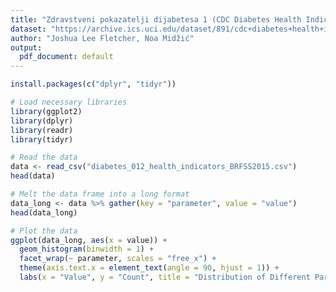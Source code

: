 ```yaml
---
title: "Zdravstveni pokazatelji dijabetesa 1 (CDC Diabetes Health Indicators)"
dataset: "https://archive.ics.uci.edu/dataset/891/cdc+diabetes+health+indicators"
author: "Joshua Lee Fletcher, Noa Midžić"
output:
  pdf_document: default
---
```


```r
install.packages(c("dplyr", "tidyr"))
```

```r
# Load necessary libraries
library(ggplot2)
library(dplyr)
library(readr)
library(tidyr)
```

```r
# Read the data
data <- read_csv("diabetes_012_health_indicators_BRFSS2015.csv")
head(data)
```

```r
# Melt the data frame into a long format
data_long <- data %>% gather(key = "parameter", value = "value")
head(data_long)
```

```r
# Plot the data
ggplot(data_long, aes(x = value)) +
  geom_histogram(binwidth = 1) +
  facet_wrap(~ parameter, scales = "free_x") +
  theme(axis.text.x = element_text(angle = 90, hjust = 1)) +
  labs(x = "Value", y = "Count", title = "Distribution of Different Parameters")
```